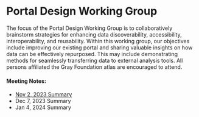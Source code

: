 
# Portal Design Working Group

The focus of the Portal Design Working Group is to collaboratively brainstorm strategies for enhancing data discoverability, accessibility, interoperability, and reusability. Within this working group, our objectives include improving our existing portal and sharing valuable insights on how data can be effectively repurposed. This may include demonstrating methods for seamlessly transferring data to external analysis tools.
All persons affiliated the Gray Foundation atlas are encouraged to attend. 

#### Meeting Notes:

- [Nov 2, 2023 Summary](https://docs.google.com/document/d/1KpUYz-yOqJ3Zrr6ZZSvg_HXsIL3oeV3_VwNeUUkzN78/edit#heading=h.wdrdbgqvrne)
- Dec 7, 2023 Summary
- Jan 4, 2024 Summary